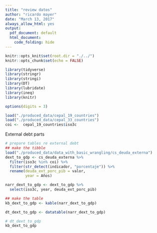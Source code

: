 ```yaml
---
title: "review datos"
author: "ricardo mayer"
date: "March 13, 2017"
always_allow_html: yes
output:
  pdf_document: default
  html_document:
    code_folding: hide
---
```


```r
knitr::opts_knit$set(root.dir = "./../")
knitr::opts_chunk$set(echo = FALSE)
```



```r
library(tidyverse)
library(stringr)
library(stringi)
library(DT)
library(lubridate)
library(ineq)
library(knitr)

options(digits = 3)

load("./produced_data/cepal_19_countries")
load("./produced_data/cepal_33_countries")
coi <-  cepal_19_countries$iso3c
```

External debt parts
```r
# prepare tables re external debt
## make the tibble
load("./produced_data/data_with_basic_wrangling/cs_deuda_externa")
dext_to_gdp <- cs_deuda_externa %>% 
  filter(iso3c %in% coi) %>% 
  filter(str_detect(indicador, "porcentaje")) %>% 
  rename(deuda_ext_porc_pib = valor,
         year = Años) 

narr_dext_to_gdp <- dext_to_gdp %>% 
  select(iso3c, year, deuda_ext_porc_pib)

## make the table
kb_dext_to_gdp <- kable(narr_dext_to_gdp)

dt_dext_to_gdp <- datatable(narr_dext_to_gdp)
```

```r
# dt_dext_to_gdp
kb_dext_to_gdp
```






